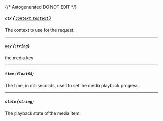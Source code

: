 {/* Autogenerated DO NOT EDIT  */}
##### `ctx` [*{ `context.Context` }*](https://pkg.go.dev/context#Context)
The context to use for the request.

---
##### `key` *{`string`}*
the media key

---
##### `time` *{`float64`}*
The time, in milliseconds, used to set the media playback progress.

---
##### `state` *{`string`}*
The playback state of the media item.

